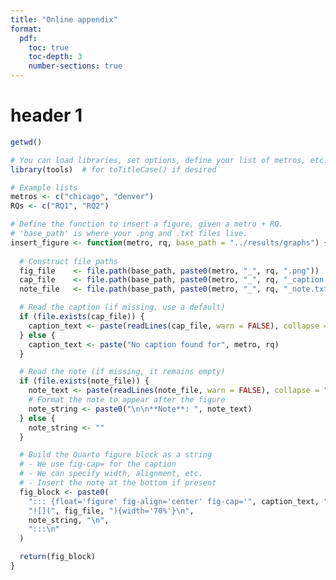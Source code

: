 ```yaml
---
title: "Online appendix"
format:
  pdf:
    toc: true
    toc-depth: 3
    number-sections: true
---
```



# header 1

```r
getwd()
```

```r
# You can load libraries, set options, define your list of metros, etc.
library(tools)  # for toTitleCase() if desired

# Example lists
metros <- c("chicago", "denver")
RQs <- c("RQ1", "RQ2")

# Define the function to insert a figure, given a metro + RQ.
# 'base_path' is where your .png and .txt files live.
insert_figure <- function(metro, rq, base_path = "../results/graphs") {
  
  # Construct file paths
  fig_file    <- file.path(base_path, paste0(metro, "_", rq, ".png"))
  cap_file    <- file.path(base_path, paste0(metro, "_", rq, "_caption.txt"))
  note_file   <- file.path(base_path, paste0(metro, "_", rq, "_note.txt"))

  # Read the caption (if missing, use a default)
  if (file.exists(cap_file)) {
    caption_text <- paste(readLines(cap_file, warn = FALSE), collapse = " ")
  } else {
    caption_text <- paste("No caption found for", metro, rq)
  }

  # Read the note (if missing, it remains empty)
  if (file.exists(note_file)) {
    note_text <- paste(readLines(note_file, warn = FALSE), collapse = " ")
    # Format the note to appear after the figure
    note_string <- paste0("\n\n**Note**: ", note_text)
  } else {
    note_string <- ""
  }

  # Build the Quarto figure block as a string
  # - We use fig-cap= for the caption
  # - We can specify width, alignment, etc.
  # - Insert the note at the bottom if present
  fig_block <- paste0(
    "::: {float='figure' fig-align='center' fig-cap='", caption_text, "'}\n\n",
    "![](", fig_file, "){width='70%'}\n",
    note_string, "\n",
    ":::\n"
  )

  return(fig_block)
}

```



